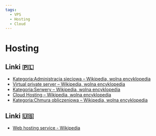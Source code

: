 ```yaml
---
tags:
  - VPS
  - Hosting
  - Cloud
---
```


# Hosting

## Linki 🇵🇱

- [Kategoria:Administracja sieciowa – Wikipedia, wolna encyklopedia](https://pl.wikipedia.org/wiki/Kategoria:Administracja_sieciowa)
- [Virtual private server – Wikipedia, wolna encyklopedia](https://pl.wikipedia.org/wiki/Virtual_private_server)
- [Kategoria:Serwery – Wikipedia, wolna encyklopedia](https://pl.wikipedia.org/wiki/Kategoria:Serwery)
- [Cloud Hosting – Wikipedia, wolna encyklopedia](https://pl.wikipedia.org/wiki/Cloud_Hosting)
- [Kategoria:Chmura obliczeniowa – Wikipedia, wolna encyklopedia](https://pl.wikipedia.org/wiki/Kategoria:Chmura_obliczeniowa)

## Linki 🇺🇸

- [Web hosting service - Wikipedia](https://en.wikipedia.org/wiki/Web_hosting_service)
